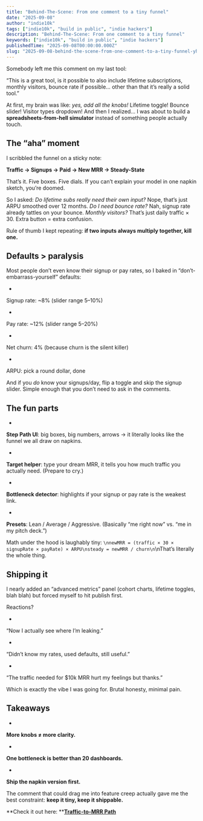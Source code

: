 ```yaml
---
title: "Behind-The-Scene: From one comment to a tiny funnel"
date: "2025-09-08"
author: "indie10k"
tags: ["indie10k", "build in public", "indie hackers"]
description: "Behind-The-Scene: From one comment to a tiny funnel"
keywords: ["indie10k", "build in public", "indie hackers"]
publishedTime: "2025-09-08T00:00:00.000Z"
slug: "2025-09-08-behind-the-scene-from-one-comment-to-a-tiny-funnel-yhLiJfEtTbdM8arM3BGL"
---
```


Somebody left me this comment on my last tool:

“This is a great tool, is it possible to also include lifetime subscriptions, monthly visitors, bounce rate if possible… other than that it’s really a solid tool.”

At first, my brain was like: *yes, add all the knobs!*
Lifetime toggle! Bounce slider! Visitor types dropdown!
And then I realized… I was about to build a **spreadsheets-from-hell simulator** instead of something people actually touch.
## The “aha” moment

I scribbled the funnel on a sticky note:

**Traffic → Signups → Paid → New MRR → Steady-State**

That’s it. Five boxes. Five dials. If you can’t explain your model in one napkin sketch, you’re doomed.

So I asked: *Do lifetime subs really need their own input?* Nope, that’s just ARPU smoothed over 12 months.
*Do I need bounce rate?* Nah, signup rate already tattles on your bounce.
*Monthly visitors?* That’s just daily traffic × 30. Extra button = extra confusion.

Rule of thumb I kept repeating: **if two inputs always multiply together, kill one.**
## Defaults &gt; paralysis

Most people don’t even know their signup or pay rates, so I baked in “don’t-embarrass-yourself” defaults:

- 
Signup rate: ~8% (slider range 5–10%)

- 
Pay rate: ~12% (slider range 5–20%)

- 
Net churn: 4% (because churn is the silent killer)

- 
ARPU: pick a round dollar, done

And if you *do* know your signups/day, flip a toggle and skip the signup slider. Simple enough that you don’t need to ask in the comments.
## The fun parts

- 
**Step Path UI**: big boxes, big numbers, arrows → it literally looks like the funnel we all draw on napkins.

- 
**Target helper**: type your dream MRR, it tells you how much traffic you actually need. (Prepare to cry.)

- 
**Bottleneck detector**: highlights if your signup or pay rate is the weakest link.

- 
**Presets**: Lean / Average / Aggressive. (Basically “me right now” vs. “me in my pitch deck.”)

Math under the hood is laughably tiny:
`\nnewMRR = (traffic × 30 × signupRate × payRate) × ARPU\nsteady = newMRR / churn\n`\nThat’s literally the whole thing.
## Shipping it

I nearly added an “advanced metrics” panel (cohort charts, lifetime toggles, blah blah) but forced myself to hit publish first.

Reactions?

- 
“Now I actually see where I’m leaking.”

- 
“Didn’t know my rates, used defaults, still useful.”

- 
“The traffic needed for $10k MRR hurt my feelings but thanks.”

Which is exactly the vibe I was going for. Brutal honesty, minimal pain.
## Takeaways

- 
**More knobs ≠ more clarity.**

- 
**One bottleneck is better than 20 dashboards.**

- 
**Ship the napkin version first.**

The comment that could drag me into feature creep actually gave me the best constraint: **keep it tiny, keep it shippable.**

**Check it out here: **[**Traffic-to-MRR Path**](https://indie10k.com/tools/traffic-mrr-path)